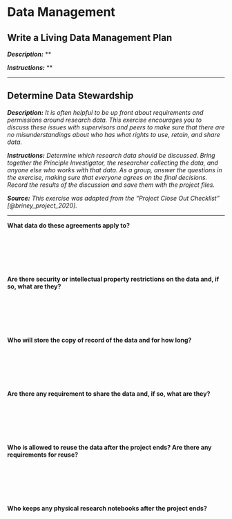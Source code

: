 # Data Management

## Write a Living Data Management Plan {#living-dmp}

***Description:*** **

***Instructions:*** **

---

## Determine Data Stewardship {#data-governance}

***Description:*** *It is often helpful to be up front about requirements and permissions around research data. This exercise encourages you to discuss these issues with supervisors and peers to make sure that there are no misunderstandings about who has what rights to use, retain, and share data.*

***Instructions:*** *Determine which research data should be discussed. Bring together the Principle Investigator, the researcher collecting the data, and anyone else who works with that data. As a group, answer the questions in the exercise, making sure that everyone agrees on the final decisions. Record the results of the discussion and save them with the project files.*

***Source:*** *This exercise was adapted from the "Project Close Out Checklist" [@briney_project_2020].*

---

**What data do these agreements apply to?**

&nbsp;

&nbsp;

&nbsp;

**Are there security or intellectual property restrictions on the data and, if so, what are they?**

&nbsp;

&nbsp;

&nbsp;

**Who will store the copy of record of the data and for how long?**

&nbsp;

&nbsp;

&nbsp;

**Are there any requirement to share the data and, if so, what are they?**

&nbsp;

&nbsp;

&nbsp;

**Who is allowed to reuse the data after the project ends? Are there any requirements for reuse?**

&nbsp;

&nbsp;

&nbsp;

**Who keeps any physical research notebooks after the project ends?**

&nbsp;

&nbsp;

&nbsp;
